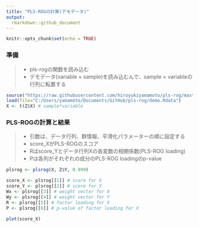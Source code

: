 ```yaml
---
title: "PLS-ROGの計算(デモデータ)"
output:
  rmarkdown::github_document
---
```


```r
knitr::opts_chunk$set(echo = TRUE)
```

### 準備
> - pls-rogの関数を読み込む
> - デモデータ(variable × sample)を読み込むんで、sample × variableの行列に転置する
```r
source("https://raw.githubusercontent.com/hiroyukiyamamoto/pls-rog/master/plsrog.R")
load(file="C:/Users/yamamoto/Documents/GitHub/pls-rog/demo.Rdata")
X <- t(Z$X) # sample*variable
```

### PLS-ROGの計算と結果
> - 引数は、データ行列、群情報、平滑化パラメーターの順に設定する
> - score_XがPLS-ROGのスコア
> - Rはscore_Yとデータ行列Xの各変数の相関係数(PLS-ROG loading)
> - Pは各列がそれぞれの成分のPLS-ROG loadingのp-value
```r
plsrog <- plsrog(X, Z$Y, 0.999)

score_X <- plsrog[[1]] # score for X
score_Y <- plsrog[[2]] # score for Y
Wx <- plsrog[[3]] # weight vector for X
Wy <- plsrog[[4]] # weight vector for Y
R <- plsrog[[5]] # factor loading for X
P <- plsrog[[6]] # p-value of factor loading for X

plot(score_X)
```
